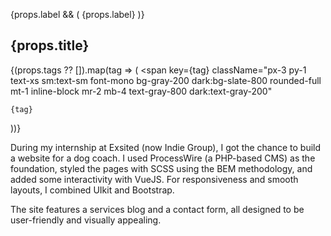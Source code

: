 
<ProjectBanner project={props} />

{props.label && (
  <span className="inline-block mb-4 px-3 py-1 text-sm font-semibold rounded-full bg-teal-100 text-teal-700 dark:bg-teal-900 dark:text-teal-300">
    {props.label}
  </span>
)}

<h2 className="text-2xl font-bold mb-4">
  <span className="bg-clip-text text-transparent bg-gradient-to-r from-teal-400 via-cyan-500 to-blue-600 dark:from-teal-300 dark:via-cyan-400 dark:to-blue-400">
     {props.title}
  </span>
</h2>

{(props.tags ?? []).map(tag => (
  <span
    key={tag}
    className="px-3 py-1 text-xs sm:text-sm font-mono bg-gray-200 dark:bg-slate-800 rounded-full mt-1 inline-block mr-2 mb-4 text-gray-800 dark:text-gray-200"
  >
    {tag}
  </span>
))}

During my internship at <Link target='_blank' className='text-teal-500 dark:text-teal-400 hover:text-teal-300' rel='noopener noreferrer' href="https://www.indiegroup.be/">Exsited (now Indie Group)</Link>, I got the chance to build a website for a dog coach. I used ProcessWire (a PHP-based CMS) as the foundation, styled the pages with SCSS using the BEM methodology, 
and added some interactivity with VueJS. For responsiveness and smooth layouts, I combined UIkit and Bootstrap.

The site features a services blog and a contact form, all designed to be user-friendly and visually appealing.

